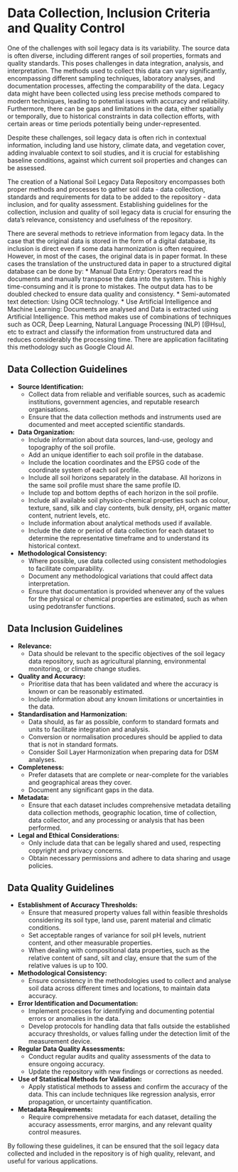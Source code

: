 # Data Collection, Inclusion Criteria  and Quality Control {#datacollection}

One of the challenges with soil legacy data is its variability. The source data is often diverse, including different ranges of soil properties, formats and quality standards. This poses challenges in data integration, analysis, and interpretation. The methods used to collect this data can vary significantly, encompassing different sampling techniques, laboratory analyses, and documentation processes, affecting the comparability of the data. Legacy data might have been collected using less precise methods compared to modern techniques, leading to potential issues with accuracy and reliability. Furthermore, there can be gaps and limitations in the data, either spatially or temporally, due to historical constraints in data collection efforts, with certain areas or time periods potentially being under-represented.

Despite these challenges, soil legacy data is often rich in contextual information, including land use history, climate data, and vegetation cover, adding invaluable context to soil studies, and it is crucial for establishing baseline conditions, against which current soil properties and changes can be assessed.

The creation of a National Soil Legacy Data Repository encompasses both proper methods and processes to gather soil data - data collection, standards and requirements for data to be added to the repository - data inclusion, and for quality assessment. Establishing guidelines for the collection, inclusion and quality of soil legacy data is crucial for ensuring the data's relevance, consistency and usefulness of the repository.

There are several methods to retrieve information from legacy data. In the case that the original data is stored in the form of a digital database, its inclusion is direct even if some data harmonization is often required. However, in most of the cases, the original data is in paper format. In these cases the translation of the unstructured data in paper to a structured digital database can be done by: 
* Manual Data Entry: Operators read the documents and manually transpose the data into the system. This is highly time-consuming and it is prone to mistakes. The output data has to be doubled checked to ensure data quality and consistency.
* Semi-automated text detection: Using OCR technology.
* Use Artificial Intelligence and Machine Learning: Documents are analysed and Data is extracted using Artificial Intelligence. This method makes use of combinations of techniques such as OCR, Deep Learning, Natural Language Processing (NLP) [@Hsu], etc to extract and classify the information from unstructured data and reduces considerably the processing time. There are application facilitating this methodology such as Google Cloud AI.

## Data Collection Guidelines
* **Source Identification:**
   *  Collect data from reliable and verifiable sources, such as academic institutions, government agencies, and reputable research organisations.
   *  Ensure that the data collection methods and instruments used are documented and meet accepted scientific standards.
* **Data Organization:**
   *  Include information about data sources, land-use, geology and topography of the soil profile.
   *  Add an unique identifier to each soil profile in the database.
   *  Include the location coordinates and the EPSG code of the coordinate system of each soil profile.
   *  Include all soil horizons separately in the database. All horizons in the same soil profile must share the same profile ID.
   *  Include top and bottom depths of each horizon in the soil profile.
   *  Include all available soil physico-chemical properties such as colour, texture, sand, silk and clay contents, bulk density, pH, organic matter content, nutrient levels, etc.
   *  Include information about analytical methods used if available.
   *  Include the date or period of data collection for each dataset to determine the representative timeframe and to understand its historical context.
* **Methodological Consistency:**
   *  Where possible, use data collected using consistent methodologies to facilitate comparability.
   *  Document any methodological variations that could affect data interpretation.
   *  Ensure that documentation is provided whenever any of the values for the physical or chemical properties are estimated, such as when using pedotransfer functions.

## Data Inclusion Guidelines
* **Relevance:**
   *  Data should be relevant to the specific objectives of the soil legacy data repository, such as agricultural planning, environmental monitoring, or climate change studies.
* **Quality and Accuracy:**
   *  Prioritise data that has been validated and where the accuracy is known or can be reasonably estimated.
   *  Include information about any known limitations or uncertainties in the data.
* **Standardisation and Harmonization:**
   *  Data should, as far as possible, conform to standard formats and units to facilitate integration and analysis.
   *  Conversion or normalisation procedures should be applied to data that is not in standard formats.
   *  Consider Soil Layer Harmonization when preparing data for DSM analyses.
* **Completeness:**
   *  Prefer datasets that are complete or near-complete for the variables and geographical areas they cover.
   *  Document any significant gaps in the data.
* **Metadata:**
   *  Ensure that each dataset includes comprehensive metadata detailing data collection methods, geographic location, time of collection, data collector, and any processing or analysis that has been performed.
* **Legal and Ethical Considerations:**
   *  Only include data that can be legally shared and used, respecting copyright and privacy concerns.
   *  Obtain necessary permissions and adhere to data sharing and usage policies.

## Data Quality Guidelines
* **Establishment of Accuracy Thresholds:**
   *  Ensure that measured property values fall within feasible thresholds considering its soil type, land use, parent material and climatic conditions.
   *  Set acceptable ranges of variance for soil pH levels, nutrient content, and other measurable properties.
   *  When dealing with compositional data properties, such as  the relative content of sand, silt and clay, ensure that the sum of the relative values is up to 100.
* **Methodological Consistency:**
   *  Ensure consistency in the methodologies used to collect and analyse soil data across different times and locations, to maintain data accuracy.
* **Error Identification and Documentation:**
   *  Implement processes for identifying and documenting potential errors or anomalies in the data.
   *  Develop protocols for handling data that falls outside the established accuracy thresholds, or values falling under the detection limit of the measurement device.
* **Regular Data Quality Assessments:**
   *  Conduct regular audits and quality assessments of the data to ensure ongoing accuracy.
   *  Update the repository with new findings or corrections as needed.
* **Use of Statistical Methods for Validation:**
   *  Apply statistical methods to assess and confirm the accuracy of the data. This can include techniques like regression analysis, error propagation, or uncertainty quantification.
* **Metadata Requirements:**
   *  Require comprehensive metadata for each dataset, detailing the accuracy assessments, error margins, and any relevant quality control measures.

By following these guidelines, it can be ensured that the soil legacy data collected and included in the repository is of high quality, relevant, and useful for various applications.
